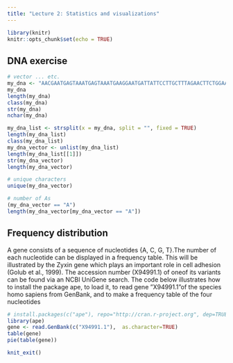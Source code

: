 ```yaml
---
title: "Lecture 2: Statistics and visualizations"
---
```


```r
library(knitr)
knitr::opts_chunk$set(echo = TRUE)
```

## DNA exercise
```r
# vector ... etc.
my_dna <- "AACGAATGAGTAAATGAGTAAATGAAGGAATGATTATTCCTTGCTTTAGAACTTCTGGAATTAGAGGACAATATTAATAATACCATCGCACAGTGTTTCTTTGTTGTTAATGCTACAACATACAAAGAGGAAGCATGCAG"
my_dna
length(my_dna)
class(my_dna)
str(my_dna)
nchar(my_dna)
```

```r
my_dna_list <- strsplit(x = my_dna, split = "", fixed = TRUE)
length(my_dna_list)
class(my_dna_list)
my_dna_vector <- unlist(my_dna_list)
length(my_dna_list[[1]])
str(my_dna_vector)
length(my_dna_vector)

# unique characters
unique(my_dna_vector)

# number of As
(my_dna_vector == "A")
length(my_dna_vector[my_dna_vector == "A"])

```


## Frequency distribution
A gene consists of a sequence of nucleotides {A, C, G, T}.The number of each nucleotide can be displayed in a frequency table. This will be illustrated by the Zyxin gene which plays an important role in cell adhesion (Golub et al., 1999).  The accession number (X94991.1) of oneof its variants can be found via an NCBI UniGene search. The code below illustrates how to install the package ape, to load it, to read gene ”X94991.1”of the species homo sapiens from GenBank, and to make a frequency table of the four nucleotides

```r
# install.packages(c("ape"), repo="http://cran.r-project.org", dep=TRUE)
library(ape)
gene <- read.GenBank(c("X94991.1"),  as.character=TRUE)
table(gene)
pie(table(gene))
```

```r
knit_exit()
```